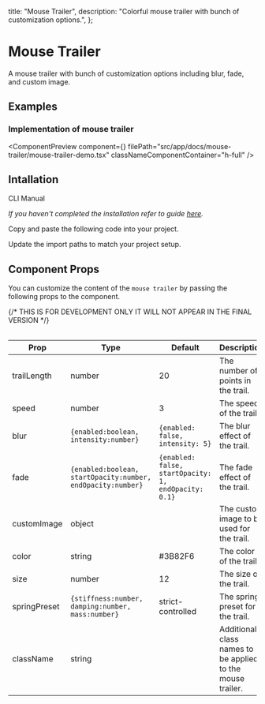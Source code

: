   title: "Mouse Trailer",
  description: "Colorful mouse trailer with bunch of customization options.",
};


# Mouse Trailer

A mouse trailer with bunch of customization options including blur, fade, and custom image.

## Examples

### Implementation of mouse trailer

<ComponentPreview
  component={<MouseTrailerDemo />}
  filePath="src/app/docs/mouse-trailer/mouse-trailer-demo.tsx"
  classNameComponentContainer="h-full"
/>

## Intallation

<Tabs defaultValue="cli">

<TabsList>
  <TabsTrigger value="cli">CLI</TabsTrigger>
  <TabsTrigger value="manual">Manual</TabsTrigger>
</TabsList>

<TabsContent value="cli">

<InstallationCli value="mouse-trailer" />

</TabsContent>

<TabsContent value="manual">

<Steps>

<Step> _If you haven't completed the installation refer to guide [here](/docs/installation)._</Step>

<Step>Copy and paste the following code into your project.</Step>

<CodeBlock filePath="src/content/mouse-trailer.tsx" />

<Step>Update the import paths to match your project setup.</Step>

</Steps>

</TabsContent>

</Tabs>

## Component Props

You can customize the content of the `mouse trailer` by passing the following props to the component.

<Table data={{
  headers: ["Prop", "Type", "Default", "Description"],
  rows: [
    ["trailLength", "number", "20", "The number of points in the trail."],
    ["speed", "number", "3", "The speed of the trail."],
    ["blur", "{enabled:boolean, intensity:number}", "{enabled: false, intensity: 5}", "The blur effect of the trail."],
    ["fade", "{enabled:boolean, startOpacity:number, endOpacity:number}", "{enabled: false, startOpacity: 1, endOpacity: 0.1}", "The fade effect of the trail."],
    ["customImage", "object", "", "The custom image to be used for the trail."],        
    ["color", "string", "#3B82F6", "The color of the trail."],
    ["size", "number", "12", "The size of the trail."],
    ["springPreset", "{stiffness:number, damping:number, mass:number}", "strict-controlled", "The spring preset for the trail."],
    ["className", "string", "", "Additional class names to be applied to the mouse trailer."],
  ],
}}
>
{/* THIS IS FOR DEVELOPMENT ONLY IT WILL NOT APPEAR IN THE FINAL VERSION */}

| Prop         | Type                                                        | Default                                              | Description                                                |
| ------------ | ----------------------------------------------------------- | ---------------------------------------------------- | ---------------------------------------------------------- |
| trailLength  | number                                                      | 20                                                   | The number of points in the trail.                         |
| speed        | number                                                      | 3                                                    | The speed of the trail.                                    |
| blur         | `{enabled:boolean, intensity:number}`                       | `{enabled: false, intensity: 5}`                     | The blur effect of the trail.                              |
| fade         | `{enabled:boolean, startOpacity:number, endOpacity:number}` | `{enabled: false, startOpacity: 1, endOpacity: 0.1}` | The fade effect of the trail.                              |
| customImage  | object                                                      |                                                      | The custom image to be used for the trail.                 |
| color        | string                                                      | #3B82F6                                              | The color of the trail.                                    |
| size         | number                                                      | 12                                                   | The size of the trail.                                     |
| springPreset | `{stiffness:number, damping:number, mass:number}`           | strict-controlled                                    | The spring preset for the trail.                           |
| className    | string                                                      |                                                      | Additional class names to be applied to the mouse trailer. |

</Table>

<PrevNextBtn current="mouse-trailer" />
